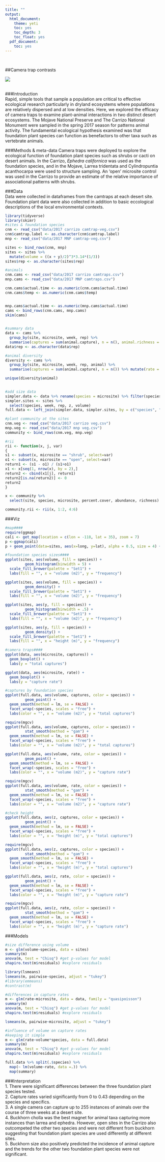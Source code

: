 ```yaml
---
title: ""
output:
  html_document:
    theme: yeti
    toc: yes
    toc_depth: 3
    toc_float: yes
  pdf_document:
    toc: yes
---
```

<br>  

##Camera trap contrasts
<br>  

![](./MNP.jpg)  
<br>

###Introduction  
Rapid, simple tools that sample a population are critical to effective ecological research particularly in dryland ecosystems where populations are relatively dispersed and at low densities. Here, we explored the efficacy of camera traps to examine plant-animal interactions in two distinct desert ecosystems. The Mojave National Preserve and The Carrizo National Monument were sampled in the spring 2017 season for patterns animal activity. The fundamental ecological hypothesis examined was that foundation plant species can function as benefactors to other taxa such as vertebrate animals. 

###Methods & meta-data
Camera traps were deployed to explore the ecological function of foundation plant species such as shrubs or cacti on desert animals. In the Carrizo, *Ephedra californica* was used as the foundation species, and in the Mojave, Larrea tridentata and Cylindropuntia acanthocarpa were used to structure sampling. An 'open' microsite control was used in the Carrizo to provide an estimate of the relative importance of associational patterns with shrubs. 

###Data  
Data were collected in dataframes from the camtraps at each desert site. Foundation plant data were also collected in addition to basic eccological descriptions of the local environmental contexts.

```r
library(tidyverse)
library(skimr)
#sites & foundation species
cnm <- read_csv("data/2017 carrizo camtrap-veg.csv")
cnm$camtrap.label <- as.character(cnm$camtrap.label)
mnp <- read_csv("data/2017 MNP camtrap-veg.csv")

sites <- bind_rows(cnm, mnp)
sites <- sites %>%
  mutate(volume = ((x + y)/2)^3*3.14*(1/3))
sites$rep <- as.character(sites$rep)

#animals
cnm.cams <- read_csv("data/2017 carrizo camtraps.csv")
mnp.cams <- read_csv("data/2017 MNP camtraps.csv")

cnm.cams$actual.time <- as.numeric(cnm.cams$actual.time)
cnm.cams$temp <- as.numeric(cnm.cams$temp)


mnp.cams$actual.time <- as.numeric(mnp.cams$actual.time)
cams <- bind_rows(cnm.cams, mnp.cams)
skim(cams)
  

#summary data
data <- cams %>%
  group_by(site, microsite, week, rep) %>%
  summarise(captures = sum(animal.capture), n = n(), animal.richness = n_distinct(animal)-1) %>% mutate(rate = captures/n) #-1 for richness bc of none as level
data$rep <- as.character(data$rep)

#animal diversity
diversity <- cams %>%
  group_by(site, microsite, week, rep, animal) %>%
  summarise(captures = sum(animal.capture), n = n()) %>% mutate(rate = captures/n)

unique(diversity$animal)
  

#add size data
simpler.data <- data %>% rename(species = microsite) %>% filter(species != "open")
simpler.sites <- sites %>%
  select(species, week, rep, z, volume)
full.data <- left_join(simpler.data, simpler.sites, by = c("species", "week", "rep"))

#plant community at the sites
cnm.veg <- read_csv("data/2017 carrizo veg.csv")
mnp.veg <- read_csv("data/2017 mnp veg.csv")
community <- bind_rows(cnm.veg, mnp.veg)

#rii
rii <- function(x, j, var)
{
s1 <- subset(x, microsite == "shrub", select=var)
o1 <- subset(x, microsite == "open", select=var)
return1 <- (s1 - o1) / (s1+o1)
x1 <- x[seq(1, nrow(x), by = 2),]
return2 <- cbind(x1[j], return1)
return2[is.na(return2)] <- 0
return2
}

x <- community %>%
  select(site, species, microsite, percent.cover, abundance, richness)

community.rii <- rii(x, 1:2, 4:6)

```


###Viz
```r
#map####
require(ggmap)
cali <- get_map(location = c(lon = -118, lat = 35), zoom = 7)
p <-ggmap(cali)
p + geom_point(data=sites, aes(x=long, y=lat), alpha = 0.5, size = 4) + labs(x ="longitude", y = "latitude")

#foundation species sizes####
ggplot(sites, aes(volume, fill = species)) +
         geom_histogram(binwidth = 5) +
  scale_fill_brewer(palette = "Set1") +
  labs(fill = "", x = "volume (m2)", y = "frequency")

ggplot(sites, aes(volume, fill = species)) +
         geom_density() +
  scale_fill_brewer(palette = "Set1") +
  labs(fill = "", x = "volume (m2)", y = "frequency")

ggplot(sites, aes(y, fill = species)) +
         geom_histogram(binwidth = .5) +
  scale_fill_brewer(palette = "Set1") +
  labs(fill = "", x = "volume (m2)", y = "frequency")

ggplot(sites, aes(y, fill = species)) +
         geom_density() +
  scale_fill_brewer(palette = "Set1") +
  labs(fill = "", x = "height (m)", y = "frequency")

#camera traps####
ggplot(data, aes(microsite, captures)) +
  geom_boxplot() + 
  labs(y = "total captures")

ggplot(data, aes(microsite, rate)) +
  geom_boxplot() +
  labs(y = "capture rate")

#captures by foundation species
ggplot(full.data, aes(volume, captures, color = species)) +
         geom_point() +
  geom_smooth(method = lm, se = FALSE) +
  facet_wrap(~species, scales = "free") +
  labs(color = "", x = "volume (m2)", y = "total captures")

require(mgcv)
ggplot(full.data, aes(volume, captures, color = species)) +
         stat_smooth(method = "gam") +
  geom_smooth(method = lm, se = FALSE) +
  facet_wrap(~species, scales = "free") +
  labs(color = "", x = "volume (m2)", y = "total captures")

ggplot(full.data, aes(volume, rate, color = species)) +
         geom_point() +
  geom_smooth(method = lm, se = FALSE) +
  facet_wrap(~species, scales = "free") +
  labs(color = "", x = "volume (m2)", y = "capture rate")

require(mgcv)
ggplot(full.data, aes(volume, rate, color = species)) +
         stat_smooth(method = "gam") +
  geom_smooth(method = lm, se = FALSE) +
  facet_wrap(~species, scales = "free") +
  labs(color = "", x = "volume (m2)", y = "capture rate")

#check height
ggplot(full.data, aes(z, captures, color = species)) +
         geom_point() +
  geom_smooth(method = lm, se = FALSE) +
  facet_wrap(~species, scales = "free") +
  labs(color = "", x = "height (m)", y = "total captures")

require(mgcv)
ggplot(full.data, aes(z, captures, color = species)) +
         stat_smooth(method = "gam") +
  geom_smooth(method = lm, se = FALSE) +
  facet_wrap(~species, scales = "free") +
  labs(color = "", x = "height (m)", y = "total captures")

ggplot(full.data, aes(z, rate, color = species)) +
         geom_point() +
  geom_smooth(method = lm, se = FALSE) +
  facet_wrap(~species, scales = "free") +
  labs(color = "", x = "height (m)", y = "capture rate")

require(mgcv)
ggplot(full.data, aes(z, rate, color = species)) +
         stat_smooth(method = "gam") +
  geom_smooth(method = lm, se = FALSE) +
  facet_wrap(~species, scales = "free") +
  labs(color = "", x = "height (m)", y = "capture rate")

```

###Models
```r
#size difference using volume
m <- glm(volume~species, data = sites)
summary(m)
anova(m, test = "Chisq") #get p-values for model
shapiro.test(m$residuals) #explore residuals

library(lsmeans)
lsmeans(m, pairwise~species, adjust = "tukey")
#library(emmeans)
#contrast(m)

#differences in capture rates
m <- glm(rate~microsite, data = data, family = "quasipoisson")
summary(m)
anova(m, test = "Chisq") #get p-values for model
shapiro.test(m$residuals) #explore residuals

lsmeans(m, pairwise~microsite, adjust = "tukey")

#influence of volume on capture rates
#keeping it simple
m <- glm(rate~volume*species, data = full.data)
summary(m)
anova(m, test = "Chisq") #get p-values for model
shapiro.test(m$residuals) #explore residuals

full.data %>% split(.$species) %>%
  map(~ lm(volume~rate, data =.)) %>%
  map(summary)
```

###Interpretation  
1. There were significant differences between the three foundation plant species tested.  
2. Capture rates varied significantly from 0 to 0.43 depending on the species and specifics.   
3. A single camera can capture up to 255 instances of animals over the course of three weeks at a desert site.  
4. Buckhorn cholla was the best magnet for animal taxa capturing more instances than larrea and ephedra. However, open sites in the Carrizo also outcompeted the other two species and were not different from buckhorn suggesting that foundation plant species are used differently at different sites.  
5. Buckhorn size also positively predicted the incidence of animal capture and the trends for the other two foundation plant species were not significant.